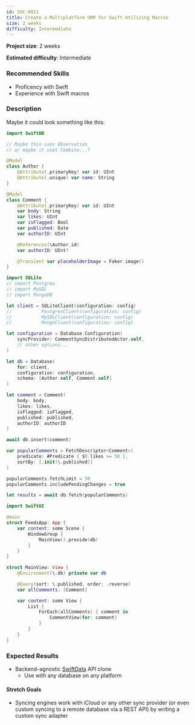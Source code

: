 ```yaml
---
id: SOC-0011
title: Create a Multiplatform ORM for Swift Utilizing Macros
size: 2 weeks
difficulty: Intermediate
---
```



**Project size**: 2 weeks

**Estimated difficulty**: Intermediate

### Recommended Skills

-   Proficency with Swift
-   Experience with Swift macros

### Description

Maybe it could look something like this:

```swift
import SwiftDB

// Maybe this uses Observation
// or maybe it uses Combine...?

@Model
class Author {
    @Attribute(.primaryKey) var id: UInt
    @Attribute(.unique) var name: String
}

@Model
class Comment {
    @Attribute(.primaryKey) var id: UInt
    var body: String
    var likes: UInt
    var isFlagged: Bool
    var published: Date
    var authorID: UInt

    @References(\Author.id)
    var authorID: UInt?

    @Transient var placeholderImage = Faker.image()
}

import SQLite
// import Postgres
// import MySQL
// import MongoDB

let client = SQLiteClient(configuration: config)
//           PostgresClient(configuration: config)
//           MySQLClient(configuration: config)
//           MongoClient(configuration: config)

let configuration = Database.Configuration(
    syncProvider: CommentSyncDistributedActor.self,
    // other options...
)

let db = Database(
    for: client,
    configuration: configuration,
    schema: [Author.self, Comment.self]
)

let comment = Comment(
    body: body,
    likes: likes,
    isFlagged: isFlagged,
    published: published,
    authorID: authorID
)

await db.insert(comment)

var popularComments = FetchDescriptor<Comment>(
    predicate: #Predicate { $0.likes >= 50 },
    sortBy: [.init(\.published)]
)

popularComments.fetchLimit = 50
popularComments.includePendingChanges = true

let results = await db.fetch(popularComments)

import SwiftUI

@main
struct FeedsApp: App {
    var content: some Scene {
        WindowGroup {
            MainView().provide(db)
        }
    }
}

struct MainView: View {
    @Environment(\.db) private var db

    @Query(sort: \.published, order: .reverse)
    var allComments: [Comment]

    var content: some View {
        List {
            ForEach(allComments) { comment in
                CommentView(for: comment)
            }
        }
    }
}
```

### Expected Results

-   Backend-agnostic [SwiftData](https://developer.apple.com/xcode/swiftdata) API clone
    -   Use with any database on any platform

#### Stretch Goals

-   Syncing engines work with iCloud or any other sync provider (or even custom syncing to a remote database via a REST API) by writing a custom sync adapter
